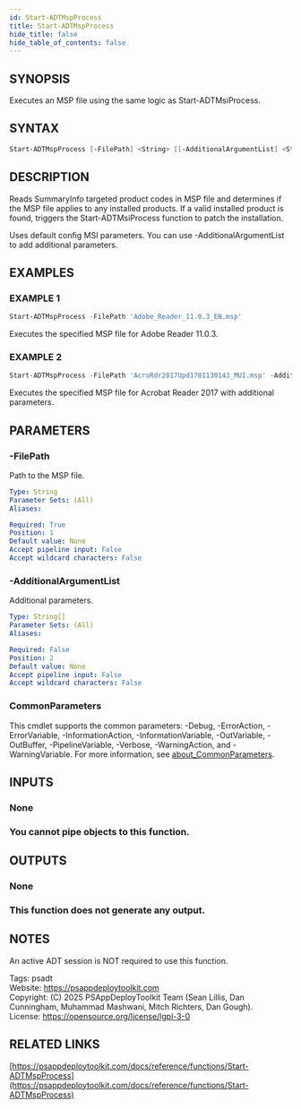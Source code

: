 ```yaml
---
id: Start-ADTMspProcess
title: Start-ADTMspProcess
hide_title: false
hide_table_of_contents: false
---
```


## SYNOPSIS

Executes an MSP file using the same logic as Start-ADTMsiProcess.

## SYNTAX

```powershell
Start-ADTMspProcess [-FilePath] <String> [[-AdditionalArgumentList] <String[]>] [<CommonParameters>]
```

## DESCRIPTION

Reads SummaryInfo targeted product codes in MSP file and determines if the MSP file applies to any installed products.
If a valid installed product is found, triggers the Start-ADTMsiProcess function to patch the installation.

Uses default config MSI parameters.
You can use -AdditionalArgumentList to add additional parameters.

## EXAMPLES

### EXAMPLE 1

```powershell
Start-ADTMspProcess -FilePath 'Adobe_Reader_11.0.3_EN.msp'
```

Executes the specified MSP file for Adobe Reader 11.0.3.

### EXAMPLE 2

```powershell
Start-ADTMspProcess -FilePath 'AcroRdr2017Upd1701130143_MUI.msp' -AdditionalArgumentList 'ALLUSERS=1'
```

Executes the specified MSP file for Acrobat Reader 2017 with additional parameters.

## PARAMETERS

### -FilePath

Path to the MSP file.

```yaml
Type: String
Parameter Sets: (All)
Aliases:

Required: True
Position: 1
Default value: None
Accept pipeline input: False
Accept wildcard characters: False
```

### -AdditionalArgumentList

Additional parameters.

```yaml
Type: String[]
Parameter Sets: (All)
Aliases:

Required: False
Position: 2
Default value: None
Accept pipeline input: False
Accept wildcard characters: False
```

### CommonParameters

This cmdlet supports the common parameters: -Debug, -ErrorAction, -ErrorVariable, -InformationAction, -InformationVariable, -OutVariable, -OutBuffer, -PipelineVariable, -Verbose, -WarningAction, and -WarningVariable. For more information, see [about_CommonParameters](http://go.microsoft.com/fwlink/?LinkID=113216).

## INPUTS

### None

### You cannot pipe objects to this function.
## OUTPUTS

### None

### This function does not generate any output.
## NOTES
An active ADT session is NOT required to use this function.

Tags: psadt<br />
Website: https://psappdeploytoolkit.com<br />
Copyright: (C) 2025 PSAppDeployToolkit Team (Sean Lillis, Dan Cunningham, Muhammad Mashwani, Mitch Richters, Dan Gough).<br />
License: https://opensource.org/license/lgpl-3-0

## RELATED LINKS

[https://psappdeploytoolkit.com/docs/reference/functions/Start-ADTMspProcess](https://psappdeploytoolkit.com/docs/reference/functions/Start-ADTMspProcess)
